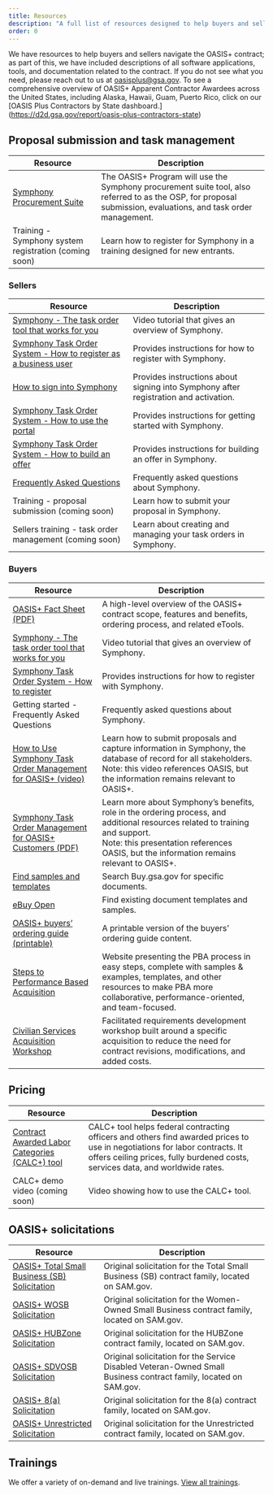 ```yaml
---
title: Resources
description: "A full list of resources designed to help buyers and sellers navigate the OASIS+ contract: explore software applications, tools, and documentation."
order: 0
---
```


We have resources to help buyers and sellers navigate the OASIS+ contract; as part of this, we have included descriptions of all software applications, tools, and documentation related to the contract. If you do not see what you need, please reach out to us at [oasisplus@gsa.gov](mailto:oasisplus@gsa.gov).
To see a comprehensive overview of OASIS+ Apparent Contractor Awardees across the United States, including Alaska, Hawaii, Guam, Puerto Rico, click on our [OASIS Plus Contractors by State dashboard.] (https://d2d.gsa.gov/report/oasis-plus-contractors-state)

## Proposal submission and task management
| Resource | Description |
| --------------------------| --------------------------|
| [Symphony Procurement Suite](https://oasis.app.cloud.gov/) | The OASIS+ Program will use the Symphony procurement suite tool, also referred to as the OSP, for proposal submission, evaluations, and task order management. | 
| Training - Symphony system registration (coming soon) | Learn how to register for Symphony in a training designed for new entrants. | 

### Sellers
| Resource | Description |
| --------------------------| --------------------------|
| [Symphony - The task order tool that works for you](https://www.youtube.com/watch?v=cQ4zVfA8MAY) | Video tutorial that gives an overview of Symphony. |
| [Symphony Task Order System - How to register as a business user](https://gettingstarted.apexlogic.com/support/solutions/articles/35000213221-how-to-register-as-a-business-user) | Provides instructions for how to register with Symphony. |
| [How to sign into Symphony](https://gettingstarted.apexlogic.com/support/solutions/articles/35000213228-how-to-sign-in-to-symphony) | Provides instructions about signing into Symphony after registration and activation. |
| [Symphony Task Order System - How to use the portal](https://industrysupport.apexlogic.com/support/solutions/articles/35000224610-how-to-use-the-oasis-symphony-portal) | Provides instructions for getting started with Symphony. |
| [Symphony Task Order System - How to build an offer](https://industrysupport.apexlogic.com/support/solutions/articles/35000222331-how-to-build-your-offer-for-oasis-) | Provides instructions for building an offer in Symphony. |
| [Frequently Asked Questions](https://industrysupport.apexlogic.com/support/solutions/articles/35000223291-oasis-faq) | Frequently asked questions about Symphony. |
| Training - proposal submission (coming soon) | Learn how to submit your proposal in Symphony. |
| Sellers training - task order management   (coming soon) | Learn about creating and managing your task orders in Symphony. |

### Buyers
| Resource | Description |
| --------------------------| --------------------------|
| [OASIS+ Fact Sheet (PDF)](/files/OASIS%2B%20Fact%20Sheet.pdf) | A high-level overview of the OASIS+ contract scope, features and benefits, ordering process, and related eTools. |
| [Symphony - The task order tool that works for you](https://www.youtube.com/watch?v=cQ4zVfA8MAY) | Video tutorial that gives an overview of Symphony.|
| [Symphony Task Order System - How to register](https://gettingstarted.apexlogic.com/support/solutions/articles/35000177795-registering-as-a-government-user)| Provides instructions for how to register with Symphony. |
| Getting started - Frequently Asked Questions | Frequently asked questions about Symphony. |
| [How to Use Symphony Task Order Management for OASIS+ (video)](https://www.youtube.com/watch?v=LXkqNV88FJI)| Learn how to submit proposals and capture information in Symphony, the database of record for all stakeholders.  <br>Note: this video references OASIS, but the information remains relevant to OASIS+.</br>|
| [Symphony Task Order Management for OASIS+ Customers (PDF)](https://www.gsa.gov/system/files/Final_-_Symphony_Customer_Rollout_Presentation_%282022-03-17%29_.pdf) | Learn more about Symphony’s benefits, role in the ordering process, and additional resources related to training and support.  <br>Note: this presentation references OASIS, but the information remains relevant to OASIS+.</br>
| [Find samples and templates](https://buy.gsa.gov/find-samples-templates-tips?sort_by=title&sort_order=asc&page=1) | Search Buy.gsa.gov for specific documents. |
| [eBuy Open](https://www.ebuy.gsa.gov/ebuyopen/) | Find existing document templates and samples. |
| [OASIS+ buyers’ ordering guide (printable)](/buyers-guide/printable/) | A printable version of the buyers’ ordering guide content. |
| [Steps to Performance Based Acquisition](https://buy.gsa.gov/spba) | Website presenting the PBA process in easy steps, complete with samples & examples, templates, and other resources to make PBA more collaborative, performance-oriented, and team-focused. |
| [Civilian Services Acquisition Workshop](https://www.gsa.gov/buy-through-us/products-and-services/professional-services/acquisition-support/civilian-services-acquisition-workshop-csaw?gsaredirect=csaw)| Facilitated requirements development workshop built around a specific acquisition to reduce the need for contract revisions, modifications, and added costs. |

## Pricing
| Resource | Description |
| --------------------------| --------------------------|
| [Contract Awarded Labor Categories (CALC+) tool](https://buy.gsa.gov/pricing/) | CALC+ tool helps federal contracting officers and others find awarded prices to use in negotiations for labor contracts. It offers ceiling prices, fully burdened costs, services data, and worldwide rates. |
| CALC+ demo video (coming soon) | Video showing how to use the CALC+ tool. |

## OASIS+ solicitations
| Resource | Description |
| --------------------------| --------------------------|
| [OASIS+ Total Small Business (SB) Solicitation](https://sam.gov/opp/aee19cd68ef845188b7861bd18489bc6/view) | Original solicitation for the Total Small Business (SB) contract family, located on SAM.gov. |
| [OASIS+ WOSB Solicitation](https://sam.gov/opp/b20856d65d5c4facbb7036d90c1d3be2/view) | Original solicitation for the Women-Owned Small Business contract family, located on SAM.gov. |
| [OASIS+ HUBZone Solicitation](https://sam.gov/opp/3a6cb8b7d68245249826eb2e7b61a0fe/view) | Original solicitation for the HUBZone contract family, located on SAM.gov. |
| [OASIS+ SDVOSB Solicitation](https://sam.gov/opp/378353249833430bb896c6303ad1a8b5/view) | Original solicitation for the Service Disabled Veteran-Owned Small Business contract family, located on SAM.gov.|
| [OASIS+ 8(a) Solicitation ](https://sam.gov/opp/913a0a54ea514ab287322007108895ec/view) | Original solicitation for the 8(a) contract family, located on SAM.gov. |
| [OASIS+ Unrestricted Solicitation](https://sam.gov/opp/a23f23153c9241f0bd7c2fad1c71acc3/view)| Original solicitation for the Unrestricted contract family, located on SAM.gov. |

## Trainings

We offer a variety of on-demand and live trainings. [View all trainings](/events-training/).
